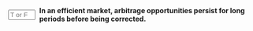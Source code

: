 ::: {.question-block}

<form onsubmit="event.preventDefault(); checkAnswerBox('module5_tf_q36','F')" style="display: flex; align-items: center; gap: 8px;">
<input type="text" id="module5_tf_q36" name="module5_tf_q36" maxlength="1" placeholder="T or F" style="width: 55px;" data-correct-answer="F" /> 
<label for="module5_tf_q36"><strong>In an efficient market, arbitrage opportunities persist for long periods before being corrected.</strong></label>
</form>

<div id="feedback-module5_tf_q36" class="feedback" data-status="" style="display:none;">
This is FALSE. Arbitrage opportunities are quickly exploited.
</div>

:::
